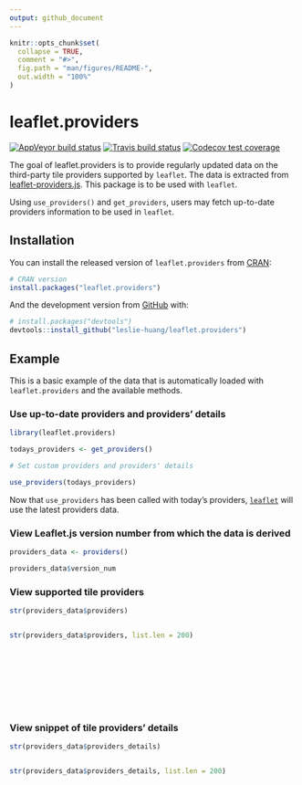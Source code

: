```yaml
---
output: github_document
---
```


<!-- README.md is generated from README.Rmd. Please edit that file -->

```r
knitr::opts_chunk$set(
  collapse = TRUE,
  comment = "#>",
  fig.path = "man/figures/README-",
  out.width = "100%"
)
```
# leaflet.providers

<!-- badges: start -->

[![AppVeyor build status](https://ci.appveyor.com/api/projects/status/github/leslie-huang/leaflet.providers?branch=master&svg=true)](https://ci.appveyor.com/project/leslie-huang/leaflet.providers)
[![Travis build status](https://travis-ci.org/leslie-huang/leaflet.providers.svg?branch=master)](https://travis-ci.org/leslie-huang/leaflet.providers)
[![Codecov test coverage](https://codecov.io/gh/leslie-huang/leaflet.providers/branch/master/graph/badge.svg)](https://codecov.io/gh/leslie-huang/leaflet.providers?branch=master)

<!-- badges: end -->

The goal of leaflet.providers is to provide regularly updated data on the third-party tile providers supported by `leaflet`. The data is extracted from [leaflet-providers.js](https://github.com/leaflet-extras/leaflet-providers). This package is to be used with `leaflet`. 

Using `use_providers()` and `get_providers`, users may fetch up-to-date providers information to be used in `leaflet`.

## Installation

You can install the released version of `leaflet.providers` from [CRAN](https://CRAN.R-project.org):

``` r
# CRAN version
install.packages("leaflet.providers")
```

And the development version from [GitHub](https://github.com/) with:

``` r
# install.packages("devtools")
devtools::install_github("leslie-huang/leaflet.providers")
```

## Example

This is a basic example of the data that is automatically loaded with `leaflet.providers` and the available methods.

### Use up-to-date providers and providers' details

```r
library(leaflet.providers)

todays_providers <- get_providers()

# Set custom providers and providers' details

use_providers(todays_providers)
```

Now that `use_providers` has been called with today's providers, [`leaflet`](http://rstudio.github.io/leaflet) will use the latest providers data.

### View Leaflet.js version number from which the data is derived

```r
providers_data <- providers()

providers_data$version_num
```

### View supported tile providers

```r
str(providers_data$providers)
```

<div style = "height:150px; overflow-y: scroll;">

```r
str(providers_data$providers, list.len = 200)
```

</div>

### View snippet of tile providers' details


```r
str(providers_data$providers_details)
```

<div style = "height:150px; overflow-y: scroll;">

```r
str(providers_data$providers_details, list.len = 200)
```
